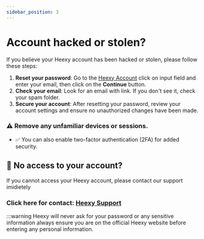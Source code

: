 ---
sidebar_position: 3
---
# Account hacked or stolen?
If you believe your Heexy account has been hacked or stolen, please follow these steps:
1. **Reset your password**: Go to the [Heexy Account](https://account.heexy.org/) click on input field and enter your email, then click on the **Continue** button.
2. **Check your email**: Look for an email with link. If you don't see it, check your spam folder.
3. **Secure your account**: After resetting your password, review your account settings and ensure no unauthorized changes have been made.
### ⚠️ Remove any unfamiliar devices or sessions.
- ✅ You can also enable two-factor authentication (2FA) for added security.

## 🚫 No access to your account?
If you cannot access your Heexy account, please contact our support imidietely
### Click here for contact: [Heexy Support](https://docs.heexy.org/contact)

:::warning Heexy will never ask for your password or any sensitive information always ensure you are on the official Heexy website before entering any personal information.